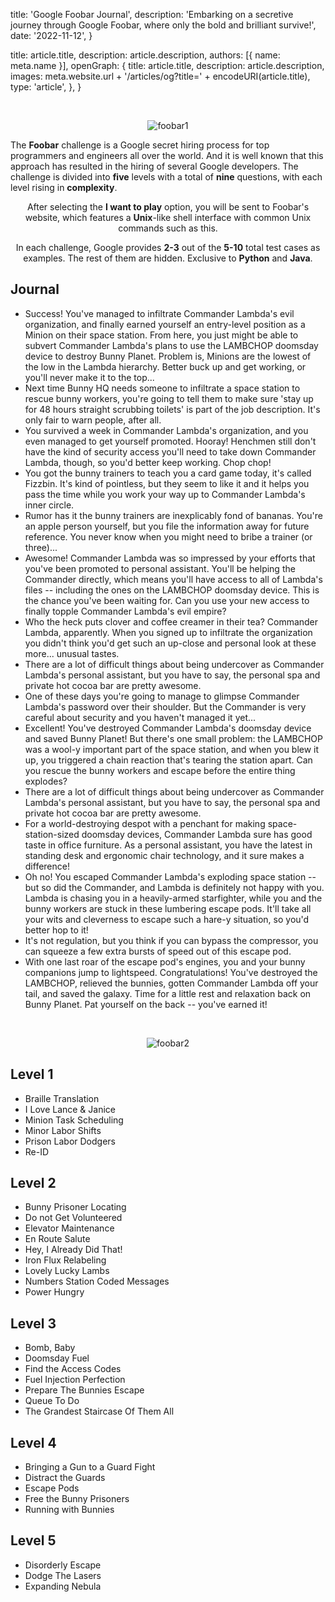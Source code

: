 


  title: 'Google Foobar Journal',
  description: 'Embarking on a secretive journey through Google Foobar, where only the bold and brilliant survive!',
  date: '2022-11-12',
}

  title: article.title,
  description: article.description,
  authors: [{ name: meta.name }],
  openGraph: {
    title: article.title,
    description: article.description,
    images: meta.website.url + '/articles/og?title=' + encodeURI(article.title),
    type: 'article',
  },
}


<br />

<p align="center">
<img 
  src={foobar1.src} 
  alt="foobar1"
/>
</p>


The <es><strong>Foobar</strong></es> challenge is a Google secret hiring process for top programmers and engineers all over the world. And it is well known that this approach has resulted in the hiring of several Google developers.
The challenge is divided into <es><strong>five</strong></es> levels with a total of <es><strong>nine</strong></es> questions, with each level rising in <es><strong>complexity</strong></es>.  


<p align="center"> 
After selecting the <es><strong>I want to play</strong></es> option, you will be sent to Foobar's website, which features a <es><strong>Unix</strong></es>-like shell interface with common Unix commands such as this.
</p>

<p align="center"> 
In each challenge, Google provides <es><strong>2-3</strong></es> out of the <es><strong>5-10</strong></es> total test cases as examples. The rest of them are hidden. Exclusive to <es><strong>Python</strong></es> and <es><strong>Java</strong></es>.
</p>

## **Journal**
- Success! You've managed to infiltrate Commander Lambda's evil organization, and finally earned yourself an entry-level position as a Minion on their space station. From here, you just might be able to subvert Commander Lambda's plans to use the LAMBCHOP doomsday device to destroy Bunny Planet. Problem is, Minions are the lowest of the low in the Lambda hierarchy. Better buck up and get working, or you'll never make it to the top...
- Next time Bunny HQ needs someone to infiltrate a space station to rescue bunny workers, you're going to tell them to make sure 'stay up for 48 hours straight scrubbing toilets' is part of the job description. It's only fair to warn people, after all.
- You survived a week in Commander Lambda's organization, and you even managed to get yourself promoted. Hooray! Henchmen still don't have the kind of security access you'll need to take down Commander Lambda, though, so you'd better keep working. Chop chop!
- You got the bunny trainers to teach you a card game today, it's called Fizzbin. It's kind of pointless, but they seem to like it and it helps you pass the time while you work your way up to Commander Lambda's inner circle.
- Rumor has it the bunny trainers are inexplicably fond of bananas. You're an apple person yourself, but you file the information away for future reference. You never know when you might need to bribe a trainer (or three)...
- Awesome! Commander Lambda was so impressed by your efforts that you've been promoted to personal assistant. You'll be helping the Commander directly, which means you'll have access to all of Lambda's files -- including the ones on the LAMBCHOP doomsday device. This is the chance you've been waiting for. Can you use your new access to finally topple Commander Lambda's evil empire?
- Who the heck puts clover and coffee creamer in their tea? Commander Lambda, apparently. When you signed up to infiltrate the organization you didn't think you'd get such an up-close and personal look at these more... unusual tastes.
- There are a lot of difficult things about being undercover as Commander Lambda's personal assistant, but you have to say, the personal spa and private hot cocoa bar are pretty awesome.
- One of these days you're going to manage to glimpse Commander Lambda's password over their shoulder. But the Commander is very careful about security and you haven't managed it yet...
- Excellent! You've destroyed Commander Lambda's doomsday device and saved Bunny Planet! But there's one small problem: the LAMBCHOP was a wool-y important part of the space station, and when you blew it up, you triggered a chain reaction that's tearing the station apart. Can you rescue the bunny workers and escape before the entire thing explodes?
- There are a lot of difficult things about being undercover as Commander Lambda's personal assistant, but you have to say, the personal spa and private hot cocoa bar are pretty awesome.
- For a world-destroying despot with a penchant for making space-station-sized doomsday devices, Commander Lambda sure has good taste in office furniture. As a personal assistant, you have the latest in standing desk and ergonomic chair technology, and it sure makes a difference!
- Oh no! You escaped Commander Lambda's exploding space station -- but so did the Commander, and Lambda is definitely not happy with you. Lambda is chasing you in a heavily-armed starfighter, while you and the bunny workers are stuck in these lumbering escape pods. It'll take all your wits and cleverness to escape such a hare-y situation, so you'd better hop to it!
- It's not regulation, but you think if you can bypass the compressor, you can squeeze a few extra bursts of speed out of this escape pod.
- With one last roar of the escape pod's engines, you and your bunny companions jump to lightspeed. Congratulations! You've destroyed the LAMBCHOP, relieved the bunnies, gotten Commander Lambda off your tail, and saved the galaxy. Time for a little rest and relaxation back on Bunny Planet. Pat yourself on the back -- you've earned it!

<br />

<p align="center">
<img 
  src={foobar2.src} 
  alt="foobar2"
/>
</p>

## **Level 1**
- Braille Translation
- I Love Lance & Janice
- Minion Task Scheduling
- Minor Labor Shifts
- Prison Labor Dodgers
- Re-ID

## **Level 2**
- Bunny Prisoner Locating
- Do not Get Volunteered
- Elevator Maintenance
- En Route Salute
- Hey, I Already Did That!
- Iron Flux Relabeling
- Lovely Lucky Lambs
- Numbers Station Coded Messages
- Power Hungry

## **Level 3**
- Bomb, Baby
- Doomsday Fuel
- Find the Access Codes
- Fuel Injection Perfection
- Prepare The Bunnies Escape
- Queue To Do
- The Grandest Staircase Of Them All

## **Level 4**
- Bringing a Gun to a Guard Fight
- Distract the Guards
- Escape Pods
- Free the Bunny Prisoners
- Running with Bunnies

## **Level 5**
- Disorderly Escape
- Dodge The Lasers
- Expanding Nebula